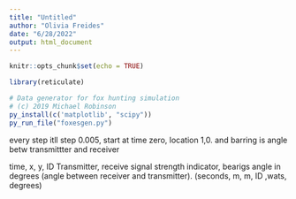 ```yaml
---
title: "Untitled"
author: "Olivia Freides"
date: "6/28/2022"
output: html_document
---
```


```r
knitr::opts_chunk$set(echo = TRUE)
```

```r
library(reticulate)
```

```r
# Data generator for fox hunting simulation
# (c) 2019 Michael Robinson
py_install(c('matplotlib', "scipy"))
py_run_file("foxesgen.py")

```

every step itll step 0.005, start at time zero, location 1,0. and 
barring is angle betw transmittter and receiver

time, x, y, ID Transmitter, receive signal strength indicator, bearigs angle in degrees (angle between receiver and transmitter). 
(seconds, m, m, ID ,wats, degrees)

